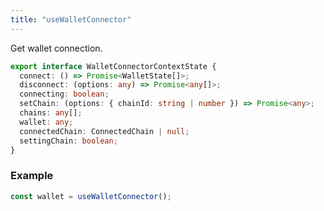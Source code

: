 ```yaml
---
title: "useWalletConnector"
---
```


Get wallet connection.

```ts
export interface WalletConnectorContextState {
  connect: () => Promise<WalletState[]>;
  disconnect: (options: any) => Promise<any[]>;
  connecting: boolean;
  setChain: (options: { chainId: string | number }) => Promise<any>;
  chains: any[];
  wallet: any;
  connectedChain: ConnectedChain | null;
  settingChain: boolean;
}
```

### Example

```ts
const wallet = useWalletConnector();
```
